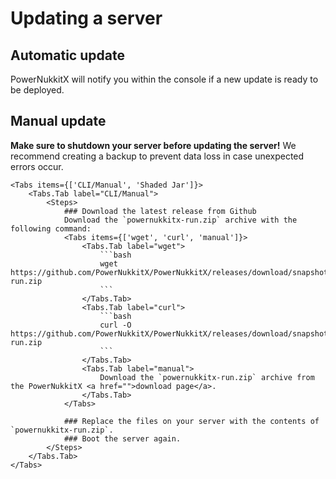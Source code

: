 
# Updating a server

## Automatic update
PowerNukkitX will notify you within the console if a new update is ready to be deployed.

## Manual update

<Callout type="error">**Make sure to shutdown your server before updating the server!** We recommend creating a backup to prevent data loss in case unexpected errors occur.</Callout>

    <Tabs items={['CLI/Manual', 'Shaded Jar']}>
        <Tabs.Tab label="CLI/Manual">
            <Steps>
                ### Download the latest release from Github
                Download the `powernukkitx-run.zip` archive with the following command:
                <Tabs items={['wget', 'curl', 'manual']}>
                    <Tabs.Tab label="wget">
                        ```bash
                        wget https://github.com/PowerNukkitX/PowerNukkitX/releases/download/snapshot/powernukkitx-run.zip
                        ```
                    </Tabs.Tab>
                    <Tabs.Tab label="curl">
                        ```bash
                        curl -O https://github.com/PowerNukkitX/PowerNukkitX/releases/download/snapshot/powernukkitx-run.zip
                        ```
                    </Tabs.Tab>
                    <Tabs.Tab label="manual">
                        Download the `powernukkitx-run.zip` archive from the PowerNukkitX <a href="">download page</a>.
                    </Tabs.Tab>
                </Tabs>

                ### Replace the files on your server with the contents of `powernukkitx-run.zip`.
                ### Boot the server again.
            </Steps>
        </Tabs.Tab>
    </Tabs>
